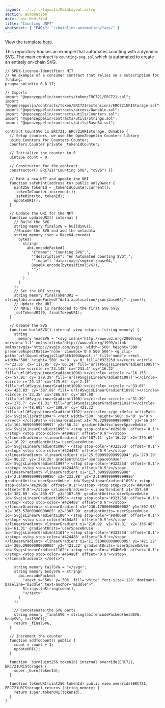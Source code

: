 ```yaml
---
layout: ../../../layouts/MainLayout.astro
section: automation
date: Last Modified
title: "Counting dNFT"
whatsnext: { "FAQs": "/chainlink-automation/faqs/" }
---
```



View the template [here](https://github.com/smartcontractkit/smart-contract-examples/tree/main/counting-svg).

This repository houses an example that automates counting with a dynamic SVG. The main contract is `counting-svg.sol` which is automated to create an entirely on-chain SVG.

```solidity
// SPDX-License-Identifier: MIT
// An example of a consumer contract that relies on a subscription for funding.
pragma solidity 0.8.17;

// Imports
import "@openzeppelin/contracts/token/ERC721/ERC721.sol";
import "@openzeppelin/contracts/token/ERC721/extensions/ERC721URIStorage.sol";
import "@openzeppelin/contracts/access/Ownable.sol";
import "@openzeppelin/contracts/utils/Counters.sol";
import "@openzeppelin/contracts/utils/Strings.sol";
import "@openzeppelin/contracts/utils/Base64.sol";

contract CountSVG is ERC721, ERC721URIStorage, Ownable {
  // Setup counters, we use the OpenZeppelin Counters library
  using Counters for Counters.Counter;
  Counters.Counter private _tokenIdCounter;

  // Initialize the counter to 0
  uint256 count = 0;

  // Constructor for the contract
  constructor() ERC721("Counting SVG", "cSVG") {}

  // Mint a new NFT and update the URI
  function safeMint(address to) public onlyOwner {
    uint256 tokenId = _tokenIdCounter.current();
    _tokenIdCounter.increment();
    _safeMint(to, tokenId);
    updateURI();
  }

  // Update the URI for the NFT
  function updateURI() internal {
    // Build the SVG
    string memory finalSVG = buildSVG();
    //Encode the SVG and add the metadata
    string memory json = Base64.encode(
      bytes(
        string(
          abi.encodePacked(
            '{"name": "Counting SVG",',
            '"description": "An Automated Counting SVG",',
            '"image": "data:image/svg+xml;base64,',
            Base64.encode(bytes(finalSVG)),
            '"}'
          )
        )
      )
    );
    // Set the URI string
    string memory finalTokenURI = string(abi.encodePacked("data:application/json;base64,", json));
    // Update the URI
    // NOTE: This is hardcoded to the first SVG only
    _setTokenURI(0, finalTokenURI);
  }

  // Create the SVG
  function buildSVG() internal view returns (string memory) {
    string
      memory headSVG = "<svg xmlns='http://www.w3.org/2000/svg' version='1.1' xmlns:xlink='http://www.w3.org/1999/xlink' xmlns:svgjs='http://svgjs.com/svgjs' width='500' height='500' preserveAspectRatio='none' viewBox='0 0 500 500'> <g clip-path='url(&quot;#SvgjsClipPath1094&quot;)' fill='none'> <rect width='500' height='500' x='0' y='0' fill='#32325d'></rect> <circle r='23.56' cx='117.85' cy='66.24' fill='url(#SvgjsLinearGradient1095)'></circle> <circle r='23.145' cx='233.4' cy='16.22' fill='url(#SvgjsLinearGradient1096)'></circle> <circle r='16.155' cx='57.91' cy='279.29' fill='url(#SvgjsLinearGradient1097)'></circle> <circle r='29.12' cx='175.64' cy='2.15' fill='url(#SvgjsLinearGradient1098)'></circle> <circle r='33.07' cx='423.83' cy='387.89' fill='url(#SvgjsLinearGradient1099)'></circle> <circle r='33.35' cx='296.87' cy='307.98' fill='url(#SvgjsLinearGradient1100)'></circle> <circle r='31.39' cx='273.7' cy='61.31' fill='url(#SvgjsLinearGradient1101)'></circle> <circle r='48.695' cx='108.9' cy='421.22' fill='url(#SvgjsLinearGradient1102)'></circle> </g> <defs> <clipPath id='SvgjsClipPath1094'> <rect width='500' height='500' x='0' y='0'></rect> </clipPath> <linearGradient x1='70.72999999999999' y1='66.24' x2='164.96999999999997' y2='66.24' gradientUnits='userSpaceOnUse' id='SvgjsLinearGradient1095'> <stop stop-color='#e298de' offset='0.1'></stop> <stop stop-color='#484687' offset='0.9'></stop> </linearGradient> <linearGradient x1='187.11' y1='16.22' x2='279.69' y2='16.22' gradientUnits='userSpaceOnUse' id='SvgjsLinearGradient1096'> <stop stop-color='#32325d' offset='0.1'></stop> <stop stop-color='#424488' offset='0.9'></stop> </linearGradient> <linearGradient x1='25.599999999999994' y1='279.29' x2='90.22' y2='279.29' gradientUnits='userSpaceOnUse' id='SvgjsLinearGradient1097'> <stop stop-color='#32325d' offset='0.1'></stop> <stop stop-color='#424488' offset='0.9'></stop> </linearGradient> <linearGradient x1='117.39999999999998' y1='2.1499999999999986' x2='233.88' y2='2.1499999999999986' gradientUnits='userSpaceOnUse' id='SvgjsLinearGradient1098'> <stop stop-color='#e298de' offset='0.1'></stop> <stop stop-color='#484687' offset='0.9'></stop> </linearGradient> <linearGradient x1='357.69' y1='387.89' x2='489.97' y2='387.89' gradientUnits='userSpaceOnUse' id='SvgjsLinearGradient1099'> <stop stop-color='#32325d' offset='0.1'></stop> <stop stop-color='#424488' offset='0.9'></stop> </linearGradient> <linearGradient x1='230.17000000000002' y1='307.98' x2='363.57000000000005' y2='307.98' gradientUnits='userSpaceOnUse' id='SvgjsLinearGradient1100'> <stop stop-color='#84b6e0' offset='0.1'></stop> <stop stop-color='#464a8f' offset='0.9'></stop> </linearGradient> <linearGradient x1='210.92' y1='61.31' x2='336.48' y2='61.31' gradientUnits='userSpaceOnUse' id='SvgjsLinearGradient1101'> <stop stop-color='#32325d' offset='0.1'></stop> <stop stop-color='#424488' offset='0.9'></stop> </linearGradient> <linearGradient x1='11.510000000000005' y1='421.22' x2='206.29000000000002' y2='421.22' gradientUnits='userSpaceOnUse' id='SvgjsLinearGradient1102'> <stop stop-color='#84b6e0' offset='0.1'></stop> <stop stop-color='#464a8f' offset='0.9'></stop> </linearGradient> </defs>";

    string memory tailSVG = "</svg>";
    string memory bodySVG = string(
      abi.encodePacked(
        "<text x='50%' y='50%' fill='white' font-size='128' dominant-baseline='middle' text-anchor='middle'>",
        Strings.toString(count),
        "</text>"
      )
    );

    // Concatenate the SVG parts
    string memory _finalSVG = string(abi.encodePacked(headSVG, bodySVG, tailSVG));
    return _finalSVG;
  }

  // Increment the counter
  function addToCount() public {
    count = count + 1;
    updateURI();
  }

  function _burn(uint256 tokenId) internal override(ERC721, ERC721URIStorage) {
    super._burn(tokenId);
  }

  function tokenURI(uint256 tokenId) public view override(ERC721, ERC721URIStorage) returns (string memory) {
    return super.tokenURI(tokenId);
  }
}

```

